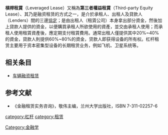 {{no footnotes|time=2022-4-24}}
'''槓桿租賃'''（Leveraged Lease）又稱為'''第三者權益租賃'''（Third-party Equity Lease）、其乃是融资租赁的方式之一，是介於承租人、出租人及貸款人（Lenders）間的三邊[[協定|協定]]；是由出租人（租賃公司）本身拿出部分資金，然後加上貸款人提供的資金，以便購買承租人所欲使用的資產，並交由承租人使用；而承租人使用租賃資產後，應定期支付租賃費用。通常出租人僅提供其中20%~40%的資金，貸款人則提供60%~80%的資金，贷款人即获得设备的所有权。杠杆租赁主要用于资本密集型设备的长期租赁业务，例如飞机、卫星系统等。

==相关条目==

*[[车辆融资租赁|车辆融资租赁]]

==参考文献==
*《金融租赁实务咨询》，敬伟主编，兰州大学出版社，ISBN 7-311-02257-6

[[Category:金融学|Category:金融学]]
[[category:杠杆|category:杠杆]]
[[category:租赁|category:租赁]]